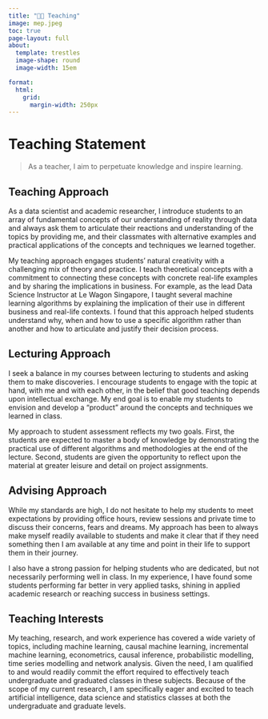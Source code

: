```yaml
---
title: "🧑‍🏫 Teaching"
image: mep.jpeg
toc: true
page-layout: full
about: 
  template: trestles
  image-shape: round
  image-width: 15em

format:
  html:
    grid:
      margin-width: 250px
---
```


# Teaching Statement

> As a teacher, I aim to perpetuate knowledge and inspire learning.

## **Teaching Approach**

::: justify
As a data scientist and academic researcher, I introduce students to an array of fundamental concepts of our understanding of reality through data and always ask them to articulate their reactions and understanding of the topics by providing me, and their classmates with alternative examples and practical applications of the concepts and techniques we learned together.

My teaching approach engages students' natural creativity with a challenging mix of theory and practice. I teach theoretical concepts with a commitment to connecting these concepts with concrete real-life examples and by sharing the implications in business. For example, as the lead Data Science Instructor at Le Wagon Singapore, I taught several machine learning algorithms by explaining the implication of their use in different business and real-life contexts. I found that this approach helped students understand why, when and how to use a specific algorithm rather than another and how to articulate and justify their decision process.
:::

## **Lecturing Approach**

::: justify
I seek a balance in my courses between lecturing to students and asking them to make discoveries. I encourage students to engage with the topic at hand, with me and with each other, in the belief that good teaching depends upon intellectual exchange. My end goal is to enable my students to envision and develop a "product" around the concepts and techniques we learned in class.

My approach to student assessment reflects my two goals. First, the students are expected to master a body of knowledge by demonstrating the practical use of different algorithms and methodologies at the end of the lecture. Second, students are given the opportunity to reflect upon the material at greater leisure and detail on project assignments.
:::

## **Advising Approach**

::: justify
While my standards are high, I do not hesitate to help my students to meet expectations by providing office hours, review sessions and private time to discuss their concerns, fears and dreams. My approach has been to always make myself readily available to students and make it clear that if they need something then I am available at any time and point in their life to support them in their journey.

I also have a strong passion for helping students who are dedicated, but not necessarily performing well in class. In my experience, I have found some students performing far better in very applied tasks, shining in applied academic research or reaching success in business settings.
:::

## **Teaching Interests**

::: justify
My teaching, research, and work experience has covered a wide variety of topics, including machine learning, causal machine learning, incremental machine learning, econometrics, causal inference, probabilistic modelling, time series modelling and network analysis. Given the need, I am qualified to and would readily commit the effort required to effectively teach undergraduate and graduated classes in these subjects. Because of the scope of my current research, I am specifically eager and excited to teach artificial intelligence, data science and statistics classes at both the undergraduate and graduate levels.
:::
